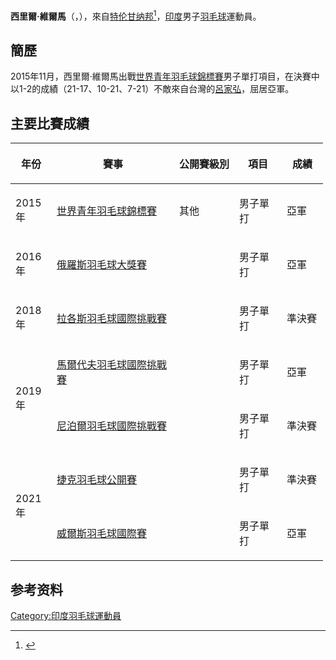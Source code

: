 {{noteTA|G1=Badminton}}
{{Infobox 羽球選手
| playername              = 西里爾·維爾馬<br/>{{lang|en|Siril Verma}}
| image                   = 
| size                    = 
| caption                 = 
| birth_name              = 
| date_of_birth           = {{birth_date_and_age|1999|12|25}} 
| place_of_birth          = {{IND}}[[特伦甘纳邦|特伦甘纳邦]]
| height                  = 
| weight                  = 
| event                   = 男子單打
| country                 = {{IND}}
| years_active            = 
| handedness              = 
| coach                   = 
| highest_ranking         = 第108位（男單）
| date_of_highest_ranking = 2016年12月8日 <ref name="ranking">[http://bwfcontent.tournamentsoftware.com/ranking/player.aspx?id=12552&player=1443009 BWF World Ranking - Ranking of Siril VERMA (68139)]{{en}}</ref>
| current_ranking         = 第111位（男單）
| date_of_current_ranking = 2016年12月22日<ref>[http://bwfcontent.tournamentsoftware.com/ranking/category.aspx?id=12552&category=472 BWF World Ranking - BWF世界排名榜 (12/22/2016) -  Men's singles] {{Wayback|url=http://bwfcontent.tournamentsoftware.com/ranking/category.aspx?id=12552&category=472 |date=20200227033227 }}{{en}}</ref>
| played                  = 47勝–26負（男單）
| titles                  = 
| bwf_profile             = 7BAB1F45-09A9-47BE-9B93-03D8C17B2A76
| bwf_id                  = 68139
| updated                 = 2016年12月22日
}}
{{MedalTableTop|width=286px}}
{{MedalSport | 男子[[羽毛球|羽毛球]]}}
{{MedalCountry | {{IND}}}}
{{MedalCompetition | [[世界青年羽毛球錦標賽|世界青年羽毛球錦標賽]]}}
{{MedalSilver| [[2015年世界青年羽毛球錦標賽|2015年 利馬]] | 男子單打 }}
{{MedalBottom}}
'''西里爾·維爾馬'''（{{lang-en|Siril Verma}}，{{bd|1999年|12月25日}}），來自[[特伦甘纳邦|特伦甘纳邦]]<ref>{{cite news |url=https://timesofindia.indiatimes.com/sports/badminton/siril-verma-crowned-singles-champion-in-all-india-senior-ranking-badminton/articleshow/73390680.cms |title=Siril Verma crowned singles champion in All-India Senior Ranking Badminton |publisher=[[印度時報|The Times of India]] |date=2020-01-19 |accessdate=2022-05-21 |language=en |deadurl=no |archivedate=2020-07-19 |archiveurl=https://web.archive.org/web/20200719224021/https://timesofindia.indiatimes.com/sports/badminton/siril-verma-crowned-singles-champion-in-all-india-senior-ranking-badminton/articleshow/73390680.cms}}</ref>，[[印度|印度]]男子[[羽毛球|羽毛球]]運動員。

==簡歷==
2015年11月，西里爾·維爾馬出戰[[2015年世界青年羽毛球錦標賽|世界青年羽毛球錦標賽]]男子單打項目，在決賽中以1-2的成績（21-17、10-21、7-21）不敵來自台灣的[[呂家弘|呂家弘]]，屈居亞軍。

==主要比賽成績==
{| class=wikitable style="text-align:center; font-size:small;" 
!width="50"|年份
!width="180"|賽事
!width="80"|公開賽級別
!width="60"|項目
!width="50"|成績
|-
!rowspan="1"|2015年
|[[2015年世界青年羽毛球錦標賽|世界青年羽毛球錦標賽]]
|其他
|男子單打
|bgcolor="silver"|亞軍
|-
!rowspan="1"|2016年
|[[2016年俄羅斯羽毛球大獎賽|俄羅斯羽毛球大獎賽]]
|{{BWFGP}}
|男子單打
|bgcolor="silver"|亞軍
|-
!rowspan="1"|2018年
|[[2018年拉各斯羽毛球國際挑戰賽|拉各斯羽毛球國際挑戰賽]]
|{{BWFIC}}
|男子單打
|bgcolor="#b8860b"|準決賽
|-
!rowspan="2"|2019年
|[[2019年馬爾代夫羽毛球國際挑戰賽|馬爾代夫羽毛球國際挑戰賽]]
|{{BWFIC}}
|男子單打
|bgcolor="silver"|亞軍
|-
|[[2019年尼泊爾羽毛球國際挑戰賽|尼泊爾羽毛球國際挑戰賽]]
|{{BWFIC}}
|男子單打
|bgcolor="#b8860b"|準決賽
|-
!rowspan="2"|2021年
|[[2021年捷克羽毛球公開賽|捷克羽毛球公開賽]]
|{{BWFIS}}
|男子單打
|bgcolor="#b8860b"|準決賽
|-
|[[2021年威爾斯羽毛球國際賽|威爾斯羽毛球國際賽]]
|{{BWFIC}}
|男子單打
|bgcolor="silver"|亞軍
|}
{{BWF賽事級別索引}}

== 参考资料  ==
{{reflist}}

{{DEFAULTSORT:Verma, Siril}}
[[Category:印度羽毛球運動員|Category:印度羽毛球運動員]]